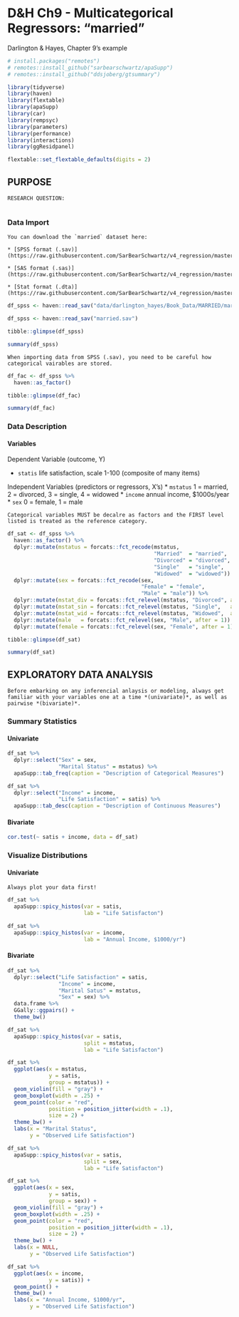 # D&H Ch9 - Multicategorical Regressors: "married"


Darlington & Hayes, Chapter 9's  example


```r
# install.packages("remotes")
# remotes::install_github("sarbearschwartz/apaSupp")
# remotes::install_github("ddsjoberg/gtsummary")

library(tidyverse) 
library(haven)
library(flextable)
library(apaSupp)
library(car)
library(rempsyc)
library(parameters)
library(performance)
library(interactions)
library(ggResidpanel)
```

```r
flextable::set_flextable_defaults(digits = 2)
```



## PURPOSE


```block
RESEARCH QUESTION:


```



### Data Import

```block
You can download the `married` dataset here:

* [SPSS format (.sav)](https://raw.githubusercontent.com/SarBearSchwartz/v4_regression/master/data/darlington_hayes/Book_Data/MARRIED/married.sav)

* [SAS format (.sas)](https://raw.githubusercontent.com/SarBearSchwartz/v4_regression/master/data/darlington_hayes/Book_Data/MARRIED/married.sas)

* [Stat format (.dta)](https://raw.githubusercontent.com/SarBearSchwartz/v4_regression/master/data/darlington_hayes/Book_Data/MARRIED/married.dta)
```



```r
df_spss <- haven::read_sav("data/darlington_hayes/Book_Data/MARRIED/married.sav")
```

```r
df_spss <- haven::read_sav("married.sav")
```


```r
tibble::glimpse(df_spss)
```

```r
summary(df_spss)
```


```block
When importing data from SPSS (.sav), you need to be careful how categorical vairables are stored.  
```



```r
df_fac <- df_spss %>% 
  haven::as_factor()
```


```r
tibble::glimpse(df_fac)
```

```r
summary(df_fac)
```



### Data Description

#### Variables

Dependent Variable (outcome, Y)

* `statis` life satisfaction, scale 1-100 (composite of many items)

Independent Variables (predictors or regressors, X's)
* `mstatus` 1 = married, 2 = divorced, 3 = single, 4 = widowed
* `income` annual income, $1000s/year
* `sex` 0 = female, 1 = male



```block
Categorical variables MUST be decalre as factors and the FIRST level listed is treated as the reference category.  
```


```r
df_sat <- df_spss %>% 
  haven::as_factor() %>% 
  dplyr::mutate(mstatus = forcats::fct_recode(mstatus,
                                              "Married"  = "married",
                                              "Divorced" = "divorced",
                                              "Single"   = "single",
                                              "Widowed"  = "widowed")) %>% 
  dplyr::mutate(sex = forcats::fct_recode(sex,
                                          "Female" = "female",
                                          "Male" = "male")) %>% 
  dplyr::mutate(mstat_div = forcats::fct_relevel(mstatus, "Divorced", after = 0)) %>% 
  dplyr::mutate(mstat_sin = forcats::fct_relevel(mstatus, "Single",   after = 0)) %>% 
  dplyr::mutate(mstat_wid = forcats::fct_relevel(mstatus, "Widowed",  after = 0)) %>% 
  dplyr::mutate(male   = forcats::fct_relevel(sex, "Male", after = 1)) %>% 
  dplyr::mutate(female = forcats::fct_relevel(sex, "Female", after = 1))
```


```r
tibble::glimpse(df_sat)
```

```r
summary(df_sat)
```



## EXPLORATORY DATA ANALYSIS

```block
Before embarking on any inferencial anlaysis or modeling, always get familiar with your variables one at a time *(univariate)*, as well as pairwise *(bivariate)*.
```

### Summary Statistics



#### Univariate

```r
df_sat %>% 
  dplyr::select("Sex" = sex,
                "Marital Status" = mstatus) %>% 
  apaSupp::tab_freq(caption = "Description of Categorical Measures")
```

```r
df_sat %>% 
  dplyr::select("Income" = income,
                "Life Satisfaction" = satis) %>% 
  apaSupp::tab_desc(caption = "Description of Continuous Measures")
```




#### Bivariate

```r
cor.test(~ satis + income, data = df_sat)
```






### Visualize Distributions

#### Univariate 


```block
Always plot your data first!
```

```r
df_sat %>% 
  apaSupp::spicy_histos(var = satis,
                        lab = "Life Satisfacton")
```

```r
df_sat %>% 
  apaSupp::spicy_histos(var = income,
                        lab = "Annual Income, $1000/yr")
```



#### Bivariate


```r
df_sat %>% 
  dplyr::select("Life Satisfaction" = satis,
                "Income" = income,
                "Marital Satus" = mstatus,
                "Sex" = sex) %>%
  data.frame %>% 
  GGally::ggpairs() +
  theme_bw()
```





```r
df_sat %>% 
  apaSupp::spicy_histos(var = satis,
                        split = mstatus,
                        lab = "Life Satisfacton")
```


```r
df_sat %>% 
  ggplot(aes(x = mstatus,
             y = satis,
             group = mstatus)) +
  geom_violin(fill = "gray") +
  geom_boxplot(width = .25) +
  geom_point(color = "red",
             position = position_jitter(width = .1),
             size = 2) +
  theme_bw() +
  labs(x = "Marital Status",
       y = "Observed Life Satisfaction")
```



```r
df_sat %>% 
  apaSupp::spicy_histos(var = satis,
                        split = sex,
                        lab = "Life Satisfacton")
```


```r
df_sat %>% 
  ggplot(aes(x = sex,
             y = satis,
             group = sex)) +
  geom_violin(fill = "gray") +
  geom_boxplot(width = .25) +
  geom_point(color = "red",
             position = position_jitter(width = .1),
             size = 2) +
  theme_bw() +
  labs(x = NULL,
       y = "Observed Life Satisfaction")
```


```r
df_sat %>% 
  ggplot(aes(x = income,
             y = satis)) +
  geom_point() +
  theme_bw() +
  labs(x = "Annual Income, $1000/yr",
       y = "Observed Life Satisfaction")
```

